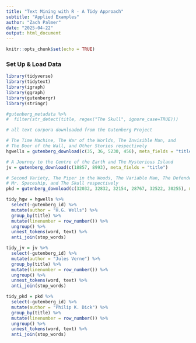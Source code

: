 ```yaml
---
title: "Text Mining with R - A Tidy Approach"
subtitle: "Applied Examples"
author: "Zach Palmer"
date: "2025-04-22"
output: html_document
---
```


```r
knitr::opts_chunk$set(echo = TRUE)
```

### Set Up & Load Data

```r
library(tidyverse)
library(tidytext)
library(igraph)
library(ggraph)
library(gutenbergr)
library(stringr)
```

```r
#gutenberg_metadata %>%
#  filter(str_detect(title, regex("The Skull", ignore_case=TRUE)))
```

```r
# all text corpora downloaded from the Gutenberg Project

# The Time Machine, The War of the Worlds, The Invisible Man, and 
# The Door of the Wall, and Other Stories respectively 
hgwells = gutenberg_download(c(35, 36, 5230, 456), meta_fields = "title")

# A Journey to the Centre of the Earth and The Mysterious Island
jv = gutenberg_download(c(18857, 8993), meta_fields = "title")

# Second Variety, The Piper in the Woods, The Variable Man, The Defenders, 
# Mr. Spaceship, and The Skull respectively 
pkd = gutenberg_download(c(32032, 32832, 32154, 28767, 32522, 30255), meta_fields = "title")
```

```r
tidy_hgw = hgwells %>%
  select(-gutenberg_id) %>%
  mutate(author = "H.G. Wells") %>%
  group_by(title) %>%
  mutate(linenumber = row_number()) %>%
  ungroup() %>%
  unnest_tokens(word, text) %>%
  anti_join(stop_words)

tidy_jv = jv %>%
  select(-gutenberg_id) %>%
  mutate(author = "Jules Verne") %>%
  group_by(title) %>%
  mutate(linenumber = row_number()) %>%
  ungroup() %>%
  unnest_tokens(word, text) %>%
  anti_join(stop_words)

tidy_pkd = pkd %>%
  select(-gutenberg_id) %>%
  mutate(author = "Philip K. Dick") %>%
  group_by(title) %>%
  mutate(linenumber = row_number()) %>%
  ungroup() %>%
  unnest_tokens(word, text) %>%
  anti_join(stop_words)
```



